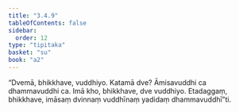 ```yaml
---
title: "3.4.9"
tableOfContents: false
sidebar:
  order: 12
type: "tipitaka"
basket: "su"
book: "a2"
---
```



<DynamicBreadcrumb />

<Division number="160" book="a2">

<Paragraph number="252" book="a2">
“Dvemā, bhikkhave, vuddhiyo. Katamā dve? Āmisavuddhi ca dhammavuddhi ca. Imā kho, bhikkhave, dve vuddhiyo. Etadaggaṃ, bhikkhave, imāsaṃ dvinnaṃ vuddhīnaṃ yadidaṃ dhammavuddhī”ti.
</Paragraph>
</Division>